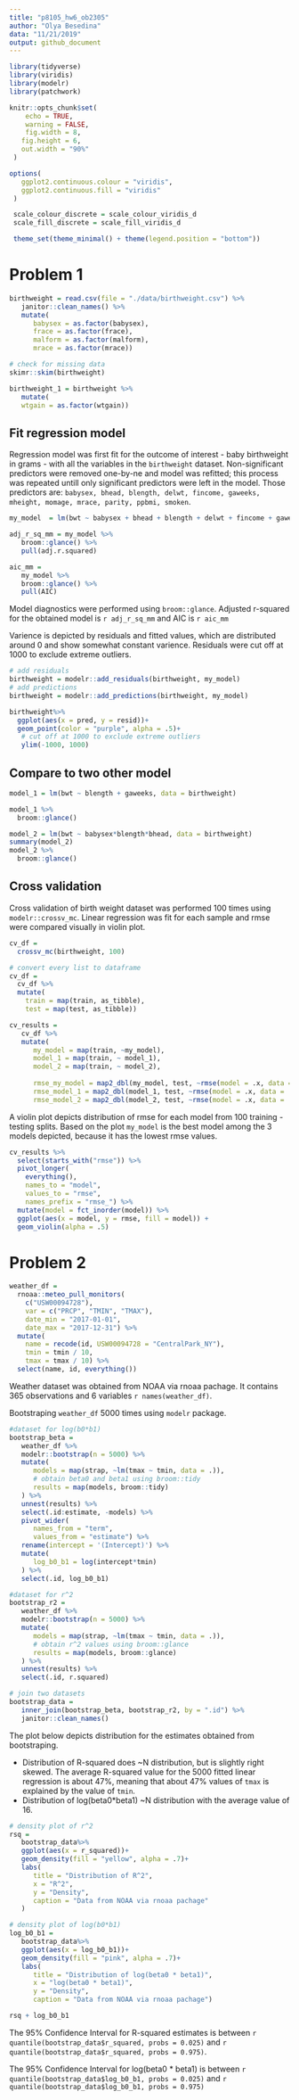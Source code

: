 ```yaml
---
title: "p8105_hw6_ob2305"
author: "Olya Besedina"
data: "11/21/2019"
output: github_document
---
```

  
```r
library(tidyverse)
library(viridis)
library(modelr)
library(patchwork)

knitr::opts_chunk$set(
 	echo = TRUE,
 	warning = FALSE,
 	fig.width = 8, 
   fig.height = 6,
   out.width = "90%"
 )

options(
   ggplot2.continuous.colour = "viridis",
   ggplot2.continuous.fill = "viridis"
 )

 scale_colour_discrete = scale_colour_viridis_d
 scale_fill_discrete = scale_fill_viridis_d

 theme_set(theme_minimal() + theme(legend.position = "bottom"))
```

# Problem 1

```r
birthweight = read.csv(file = "./data/birthweight.csv") %>% 
   janitor::clean_names() %>% 
   mutate(
      babysex = as.factor(babysex),
      frace = as.factor(frace),
      malform = as.factor(malform),
      mrace = as.factor(mrace))

# check for missing data
skimr::skim(birthweight)

birthweight_1 = birthweight %>% 
   mutate(
   wtgain = as.factor(wtgain))
```

## Fit regression model

Regression model was first fit for the outcome of interest - baby birthweight in grams - with all the variables in the `birthweight` dataset. Non-significant predictors were removed one-by-ne and model was refitted; this process was repeated untill only significant predictors were left in the model. Those predictors are: `babysex, bhead, blength, delwt, fincome, gaweeks, mheight, momage, mrace, parity, ppbmi, smoken`. 

```r
my_model  = lm(bwt ~ babysex + bhead + blength + delwt + fincome + gaweeks + mheight + momage + mrace + parity + ppbmi + smoken, data = birthweight)

adj_r_sq_mm = my_model %>% 
   broom::glance() %>% 
   pull(adj.r.squared)

aic_mm = 
   my_model %>% 
   broom::glance() %>% 
   pull(AIC)
```

Model diagnostics were performed using `broom::glance`. Adjusted r-squared for the obtained model is `r adj_r_sq_mm` and AIC is `r aic_mm`


Varience is depicted by residuals and fitted values, which are distributed around 0 and show somewhat constant varience. Residuals were cut off at 1000 to exclude extreme outliers.

```r
# add residuals
birthweight = modelr::add_residuals(birthweight, my_model) 
# add predictions
birthweight = modelr::add_predictions(birthweight, my_model)

birthweight%>%
  ggplot(aes(x = pred, y = resid))+
  geom_point(color = "purple", alpha = .5)+
   # cut off at 1000 to exclude extreme outliers
   ylim(-1000, 1000)
```


## Compare to two other model

```r
model_1 = lm(bwt ~ blength + gaweeks, data = birthweight)

model_1 %>% 
  broom::glance()

model_2 = lm(bwt ~ babysex*blength*bhead, data = birthweight)
summary(model_2)
model_2 %>% 
  broom::glance()
```

## Cross validation

Cross validation of birth weight dataset was performed 100 times using `modelr::crossv_mc`. Linear regression was fit for each sample and rmse were compared visually in violin plot. 
```r
cv_df = 
  crossv_mc(birthweight, 100)

# convert every list to dataframe
cv_df =
  cv_df %>% 
  mutate(
    train = map(train, as_tibble),
    test = map(test, as_tibble))

cv_results = 
   cv_df %>% 
   mutate(
      my_model = map(train, ~my_model),
      model_1 = map(train, ~ model_1),
      model_2 = map(train, ~ model_2),
      
      rmse_my_model = map2_dbl(my_model, test, ~rmse(model = .x, data = .y)),
      rmse_model_1 = map2_dbl(model_1, test, ~rmse(model = .x, data = .y)),
      rmse_model_2 = map2_dbl(model_2, test, ~rmse(model = .x, data = .y)))
```

A violin plot depicts distribution of rmse for each model from 100 training - testing splits. Based on the plot `my_model` is the best model among the 3 models depicted, because it has the lowest rmse values. 

```r
cv_results %>% 
  select(starts_with("rmse")) %>% 
  pivot_longer(
    everything(),
    names_to = "model", 
    values_to = "rmse",
    names_prefix = "rmse_") %>% 
  mutate(model = fct_inorder(model)) %>% 
  ggplot(aes(x = model, y = rmse, fill = model)) + 
  geom_violin(alpha = .5)
```

# Problem 2

```r
weather_df = 
  rnoaa::meteo_pull_monitors(
    c("USW00094728"),
    var = c("PRCP", "TMIN", "TMAX"), 
    date_min = "2017-01-01",
    date_max = "2017-12-31") %>%
  mutate(
    name = recode(id, USW00094728 = "CentralPark_NY"),
    tmin = tmin / 10,
    tmax = tmax / 10) %>%
  select(name, id, everything())
```
Weather dataset was obtained from NOAA via rnoaa pachage. It contains 365 observations and 6 variables `r names(weather_df)`.


Bootstraping `weather_df` 5000 times using `modelr` package.

```r
#dataset for log(b0*b1)
bootstrap_beta = 
   weather_df %>% 
   modelr::bootstrap(n = 5000) %>%
   mutate(
      models = map(strap, ~lm(tmax ~ tmin, data = .)),
      # obtain beta0 and beta1 using broom::tidy
      results = map(models, broom::tidy)
   ) %>% 
   unnest(results) %>% 
   select(.id:estimate, -models) %>% 
   pivot_wider(
      names_from = "term",
      values_from = "estimate") %>% 
   rename(intercept = '(Intercept)') %>% 
   mutate(
      log_b0_b1 = log(intercept*tmin)
   ) %>% 
   select(.id, log_b0_b1)

#dataset for r^2
bootstrap_r2 = 
   weather_df %>% 
   modelr::bootstrap(n = 5000) %>%
   mutate(
      models = map(strap, ~lm(tmax ~ tmin, data = .)),
      # obtain r^2 values using broom::glance
      results = map(models, broom::glance)
   ) %>% 
   unnest(results) %>% 
   select(.id, r.squared)

# join two datasets
bootstrap_data = 
   inner_join(bootstrap_beta, bootstrap_r2, by = ".id") %>% 
   janitor::clean_names()
```

The plot below depicts distribution for the estimates obtained from bootstraping. 

* Distribution of R-squared does ~N distribution, but is slightly right skewed. The average R-squared value for the 5000 fitted linear regression is about 47%, meaning that about 47% values of `tmax` is explained by the value of `tmin`. 
* Distribution of log(beta0*beta1) ~N distribution with the average value of 16. 

```r
# density plot of r^2
rsq = 
   bootstrap_data%>%
   ggplot(aes(x = r_squared))+
   geom_density(fill = "yellow", alpha = .7)+
   labs(
      title = "Distribution of R^2",
      x = "R^2",
      y = "Density",
      caption = "Data from NOAA via rnoaa pachage"
   )

# density plot of log(b0*b1)
log_b0_b1 = 
   bootstrap_data%>%
   ggplot(aes(x = log_b0_b1))+
   geom_density(fill = "pink", alpha = .7)+
   labs(
      title = "Distribution of log(beta0 * beta1)",
      x = "log(beta0 * beta1)",
      y = "Density",
      caption = "Data from NOAA via rnoaa pachage")

rsq + log_b0_b1
```

The 95% Confidence Interval for R-squared estimates is between `r quantile(bootstrap_data$r_squared, probs = 0.025)` and `r quantile(bootstrap_data$r_squared, probs = 0.975)`. 

The 95% Confidence Interval for log(beta0 * beta1) is between `r quantile(bootstrap_data$log_b0_b1, probs = 0.025)` and `r quantile(bootstrap_data$log_b0_b1, probs = 0.975)`








